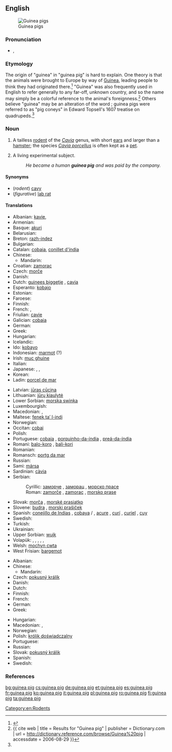 ==English==
{{wikipedia}}
[[Image:Guinea 1.jpg|thumb|Guinea pigs]]

===Pronunciation===
* {{IPA|/ˈɡɪni pɪɡ/}}, {{SAMPA|/"gIni pIg/}}

===Etymology===
The origin of "guinea" in "guinea pig" is hard to explain. One theory is that the animals were brought to Europe by way of [[Guinea]], leading people to think they had originated there.<ref name=wagner>{{reference-book | last = Wagner | first = Joseph E. | last2 = Manning | first2 = Patrick J | title = The Biology of the Guinea Pig | date = 1976 | publisher = Academic Press | isbn = 0-12-730050-3}}</ref> "Guinea" was also frequently used in English to refer generally to any far-off, unknown country, and so the name may simply be a colorful reference to the animal's foreignness.<ref name=dictionary>{{ cite web | title = Results for "Guinea pig" | publisher = Dictionary.com | url = http://dictionary.reference.com/browse/Guinea%20pig | accessdate = 2006-08-29 }}</ref>   Others believe "guinea" may be an alteration of the word {{term|coney||rabbit}}; guinea pigs were referred to as "pig coneys" in Edward Topsell's 1607 treatise on quadrupeds.<ref name=wagner/>

===Noun===
{{en-noun}}

# A tailless [[rodent]] of the ''[[Cavia]]'' genus, with short [[ear]]s and larger than a [[hamster]]; the species ''[[Cavia porcellus]]'' is often kept as a [[pet]].
# {{figuratively}} A living experimental subject.
#: ''He became a human '''guinea pig''' and was paid by the company.''

====Synonyms====
* (''rodent'') [[cavy]]
* (''figurative'') [[lab rat]]

====Translations====
{{trans-top|rodent}}
* Albanian: [[kavie]],  {{t|sq|gini thi|xs=Albanian}}
* Armenian: {{t|hy|ծովախոզուկ|tr=çovaxozuk}}
* Basque: [[akuri]]
* Belarusian: {{t|be|марская свінка|f|tr=marskája svínka|sc=Cyrl}}
* Breton: [[razh-indez]]
* Bulgarian: {{t|bg|морско свинче|n|tr=mórsko svinčé|sc=Cyrl}}
* Catalan: [[cobaia]], [[conillet d'índia]]
* Chinese:
** Mandarin: {{t|cmn|豚鼠|tr=túnshǔ|sc=Hani}}
* Croatian: [[zamorac]] {{m}}
* Czech: [[morče]] {{n}}
* Danish: {{t-|da|marsvin}}
* Dutch: [[guinees biggetje]] {{n}}, [[cavia]] {{m}}
* Esperanto: [[kobajo]]
* Estonian: {{t-|et|merisiga}}
* Faroese: {{t|fo|marsvín}}
* Finnish: {{t+|fi|marsu}}
* French: {{t+|fr|cochon d'Inde|m}}, {{t+|fr|cobaye|m}}
* Friulian: [[cavie]]
* Galician: [[cobaia]]
* German: {{t+|de|Meerschweinchen|n}}
* Greek: {{t|el|(ινδικό χοιρίδιο|f|tr=indikó choirídio}}
* Hungarian: {{t-|hu|tengerimalac}}
* Icelandic: {{t|is|naggrís|m}}
* Ido: [[kobayo]]
* Indonesian: [[marmot#Indonesian|marmot]] (?)
* Irish: [[muc ghuine]]
* Italian: {{t+|it|cavia|f}}
* Japanese: {{t|ja|モルモット|tr=morumotto|sc=Jpan}}, {{t|ja|ギニアピッグ|tr=giniapiggu|sc=Jpan}}, {{t|ja|テンジクネズミ|tr=tenjiku-nezumi|sc=Jpan}}
* Korean: {{t|ko|기니피그|tr=ginipigeu|sc=Kore}}
* Ladin: [[porcel de mar]]
{{trans-mid}}
* Latvian: [[jūras cūciņa]]
* Lithuanian: [[jūrų kiaulytė]]
* Lower Sorbian: [[morska swinka]]
* Luxembourgish: {{t|lb|Mierschwéngchen|n}}
* Macedonian: {{t|mk|морско прасе|n|tr=mórsko práse}}, {{t|mk|заморец|m|tr=zámorec}}
* Maltese: [[fenek ta’ l-indi]]
* Norwegian: {{t-|no|marsvin|n}}
* Occitan: [[cobai]]
* Polish: {{t+|pl|świnka morska}}
* Portuguese: [[cobaia]] {{f}}, [[porquinho-da-índia]] {{m}}, [[preá-da-índia]] {{m}}
* Romani: [[balo-koro]] {{m}}, [[bali-kori]] {{f}}
* Romanian: {{t+|ro|cobai}}
* Romansch: [[portg da mar]]
* Russian: {{t+|ru|морская свинка|f|tr=morskája svínka}}
* Sami: [[mársa]]
* Sardinian: [[càvia]]
* Serbian:
*: Cyrillic: [[заморче]] {{n}}, [[заморац]] {{m}}, [[морско прасе]] {{n}}
*: Roman: [[zamorče]] {{n}}, [[zamorac]] {{m}}, [[morsko prase]] {{n}}
* Slovak: [[morča]] {{n}}, [[morské prasiatko]] {{n}}
* Slovene: [[budra]] {{f}}, [[morski prašiček]] {{m}}
* Spanish: [[conejillo de Indias]] {{m}} {{qualifier|especially figurative usage}}, [[cobaya]] {{f}}/{{m}} {{qualifier|especially scientific usage}}, [[acure]] {{m}} {{qualifier|Venezuela}}, [[curí]] {{m}} {{qualifier|Colombia}}, [[curiel]] {{m}} {{qualifier|Cuba}}, [[cuy]] {{m}} {{qualifier|Argentina|Bolivia|Chile|Ecuador|Peru|Southern Colombian Andes}}
* Swedish: {{t+|sv|marsvin}}
* Turkish: {{t+|tr|kobay}}
* Ukrainian: {{t|uk|морська свинка|f|tr=mors'ká svýnka|sc=Cyrl}}
* Upper Sorbian: [[wujk]]
* Volapük: {{qualifier|♂♀}} {{t|vo|kavead}}, {{qualifier|♂}} {{t|vo|hikavead}}, {{qualifier|♀}} {{t|vo|jikavead}}, {{qualifier|♂♀ offspring}} {{t|vo|kaveadül}}, {{qualifier|♂ offspring}} {{t|vo|hikaveadül}}, {{qualifier|♀ offspring}} {{t|vo|jikaveadül}}
* Welsh: [[mochyn cwta]]
* West Frisian: [[bargemot]]
{{trans-bottom}}

{{trans-top|experimental subject}}
* Albanian: {{t|sq|gini thi|xs=Albanian}}
* Chinese:
** Mandarin: {{t|cmn|白老鼠|tr=bái lǎoshǔ|sc=Hani}}
* Czech: [[pokusný králík]] {{m}}
* Danish: {{t|da|forsøgskanin|c}}
* Dutch: {{t+|nl|proefkonijn|n}}
* Finnish: {{t+|fi|koekaniini}}
* French: {{t+|fr|cobaye|m}}
* German: {{t+|de|Versuchskaninchen|n}}
* Greek: {{t|el|πειραματόζωο|n|tr=peiramatózoo}}
{{trans-mid}}
* Hungarian: {{t|hu|kísérleti nyúl}}
* Macedonian: {{t|mk|заморче|m|tr=zámorče}},
* Norwegian: {{t|no|prøvekanin|m}}
* Polish: [[królik doświadczalny]] {{m}}
* Portuguese: {{t+|pt|cobaia|f}}
* Russian: {{t|ru|подопытный кролик|m|sc=Cyrl|tr=podópytnyj króklik}}
* Slovak: [[pokusný králik]] {{m}}
* Spanish: {{t+|es|conejillo de Indias|m}}
* Swedish: {{t|sv|försökskanin|c}}
{{trans-bottom}}

===References===
<references/>

[[Category:en:Rodents]]

[[bg:guinea pig]]
[[cs:guinea pig]]
[[de:guinea pig]]
[[et:guinea pig]]
[[es:guinea pig]]
[[fr:guinea pig]]
[[ko:guinea pig]]
[[it:guinea pig]]
[[pl:guinea pig]]
[[ro:guinea pig]]
[[fi:guinea pig]]
[[ta:guinea pig]]